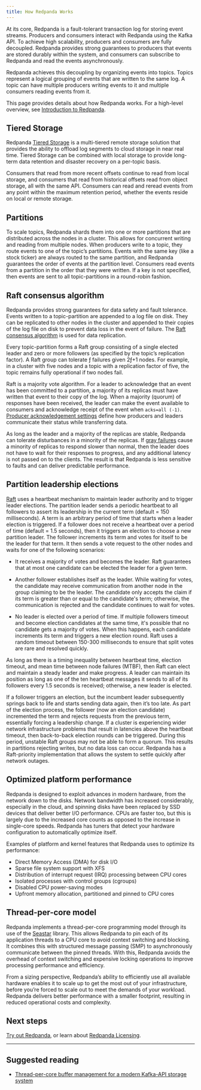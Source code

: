 ```yaml
---
title: How Redpanda Works
---
```


<head>
    <meta name="title" content="Redpanda's Architecture | Redpanda Docs"/>
    <meta name="description" content="Overview of Redpanda architecture"/>
</head>

At its core, Redpanda is a fault-tolerant transaction log for storing event streams. Producers and consumers interact with Redpanda using the Kafka API. To achieve high scalability, producers and consumers are fully decoupled. Redpanda provides strong guarantees to producers that events are stored durably within the system, and consumers can subscribe to Redpanda and read the events asynchronously. 

Redpanda achieves this decoupling by organizing events into topics. Topics represent a logical grouping of events that are written to the same log. A topic can have multiple producers writing events to it and multiple consumers reading events from it.

This page provides details about how Redpanda works. For a high-level overview, see [Introduction to Redpanda](../../get-started/intro-to-events).

## Tiered Storage

Redpanda [Tiered Storage](../../manage/tiered-storage) is a multi-tiered remote storage solution that provides the ability to offload log segments to cloud storage in near real time. Tiered Storage can be combined with local storage to provide long-term data retention and disaster recovery on a per-topic basis.

Consumers that read from more recent offsets continue to read from local storage, and consumers that read from historical offsets read from object storage, all with the same API. Consumers can read and reread events from any point within the maximum retention period, whether the events reside on local or remote storage.

## Partitions

To scale topics, Redpanda shards them into one or more partitions that are distributed across the nodes in a cluster. This allows for concurrent writing and reading from multiple nodes. When producers write to a topic, they route events to one of the topic’s partitions. Events with the same key (like a stock ticker) are always routed to the same partition, and Redpanda guarantees the order of events at the partition level. Consumers read events from a partition in the order that they were written. If a key is not specified, then events are sent to all topic-partitions in a round-robin fashion.

## Raft consensus algorithm

Redpanda provides strong guarantees for data safety and fault tolerance. Events written to a topic-partition are appended to a log file on disk. They can be replicated to other nodes in the cluster and appended to their copies of the log file on disk to prevent data loss in the event of failure. The [Raft consensus algorithm](https://raft.github.io/) is used for data replication. 

Every topic-partition forms a Raft group consisting of a single elected leader and zero or more followers (as specified by the topic’s replication factor). A Raft group can tolerate ƒ failures given 2ƒ+1 nodes. For example, in a cluster with five nodes and a topic with a replication factor of five, the topic remains fully operational if two nodes fail.

Raft is a majority vote algorithm. For a leader to acknowledge that an event has been committed to a partition, a majority of its replicas must have written that event to their copy of the log. When a majority (quorum) of responses have been received, the leader can make the event available to consumers and acknowledge receipt of the event when `acks=all (-1)`. [Producer acknowledgement settings](../../develop/produce-data/configure-producers/#producer-acknowledgement-settings) define how producers and leaders communicate their status while transferring data. 

As long as the leader and a majority of the replicas are stable, Redpanda can tolerate disturbances in a minority of the replicas. If [gray failures](https://blog.acolyer.org/2017/06/15/gray-failure-the-achilles-heel-of-cloud-scale-systems/) cause a minority of replicas to respond slower than normal, then the leader does not have to wait for their responses to progress, and any additional latency is not passed on to the clients. The result is that Redpanda is less sensitive to faults and can deliver predictable performance.

## Partition leadership elections

[Raft](https://raft.github.io/) uses a heartbeat mechanism to maintain leader authority and to trigger leader elections. The partition leader sends a periodic heartbeat to all followers to assert its leadership in the current term (default = 150 milliseconds). A term is an arbitrary period of time that starts when a leader election is triggered. If a follower does not receive a heartbeat over a period of time (default = 1.5 seconds), then it triggers an election to choose a new partition leader. The follower increments its term and votes for itself to be the leader for that term. It then sends a vote request to the other nodes and waits for one of the following scenarios:

- It receives a majority of votes and becomes the leader. Raft guarantees that at most one candidate can be elected the leader for a given term.

- Another follower establishes itself as the leader. While waiting for votes, the candidate may receive communication from another node in the group claiming to be the leader. The candidate only accepts the claim if its term is greater than or equal to the candidate's term; otherwise, the communication is rejected and the candidate continues to wait for votes.

- No leader is elected over a period of time. If multiple followers timeout and become election candidates at the same time, it's possible that no candidate gets a majority of votes. When this happens, each candidate increments its term and triggers a new election round. Raft uses a random timeout between 150-300 milliseconds to ensure that split votes are rare and resolved quickly. 

As long as there is a timing inequality between heartbeat time, election timeout, and mean time between node failures (MTBF), then Raft can elect and maintain a steady leader and make progress. A leader can maintain its position as long as one of the ten heartbeat messages it sends to all of its followers every 1.5 seconds is received; otherwise, a new leader is elected.

If a follower triggers an election, but the incumbent leader subsequently springs back to life and starts sending data again, then it’s too late. As part of the election process, the follower (now an election candidate) incremented the term and rejects requests from the previous term, essentially forcing a leadership change. If a cluster is experiencing wider network infrastructure problems that result in latencies above the heartbeat timeout, then back-to-back election rounds can be triggered. During this period, unstable Raft groups may not be able to form a quorum. This results in partitions rejecting writes, but no data loss can occur. Redpanda has a Raft-priority implementation that allows the system to settle quickly after network outages.

## Optimized platform performance

Redpanda is designed to exploit advances in modern hardware, from the network down to the disks. Network bandwidth has increased considerably, especially in the cloud, and spinning disks have been replaced by SSD devices that deliver better I/O performance. CPUs are faster too, but this is largely due to the increased core counts as opposed to the increase in single-core speeds. Redpanda has tuners that detect your hardware configuration to automatically optimize itself.

Examples of platform and kernel features that Redpanda uses to optimize its performance:
- Direct Memory Access (DMA) for disk I/O
- Sparse file system support with XFS 
- Distribution of interrupt request (IRQ) processing between CPU cores
- Isolated processes with control groups (cgroups)
- Disabled CPU power-saving modes  
- Upfront memory allocation, partitioned and pinned to CPU cores 

## Thread-per-core model

Redpanda implements a thread-per-core programming model through its use of the [Seastar](https://seastar.io/) library. This allows Redpanda to pin each of its application threads to a CPU core to avoid context switching and blocking. It combines this with structured message passing (SMP) to asynchronously communicate between the pinned threads. With this, Redpanda avoids the overhead of context switching and expensive locking operations to improve processing performance and efficiency.

From a sizing perspective, Redpanda’s ability to efficiently use all available hardware enables it to scale up to get the most out of your infrastructure, before you’re forced to scale out to meet the demands of your workload. Redpanda delivers better performance with a smaller footprint, resulting in reduced operational costs and complexity.

## Next steps

[Try out Redpanda](../../get-started/quick-start/quick-start-docker), or learn about [Redpanda Licensing](../../get-started/licenses). 

---
## Suggested reading

- [Thread-per-core buffer management for a modern Kafka-API storage system](https://redpanda.com/blog/tpc-buffers?utm_medium=content&utm_assetname=sizing_guide&utm_assettype=report&utm_source=gated_content&utm_campaign=tpc_architecture_blog)